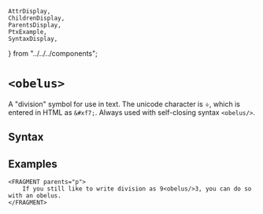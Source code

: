     AttrDisplay,
    ChildrenDisplay,
    ParentsDisplay,
    PtxExample,
    SyntaxDisplay,
} from "../../../components";

# `<obelus>`

A "division" symbol for use in text.
The unicode character is &#xf7;, which is entered in HTML as `&#xf7;`.
Always used with self-closing syntax `<obelus/>`.

## Syntax

<SyntaxDisplay name="obelus" />

## Examples
```ptx-example
<FRAGMENT parents="p">
    If you still like to write division as 9<obelus/>3, you can do so with an obelus.
</FRAGMENT>
```
    